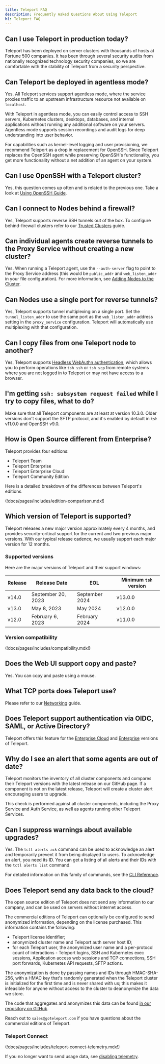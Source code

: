 ```yaml
---
title: Teleport FAQ
description: Frequently Asked Questions About Using Teleport
h1: Teleport FAQ
---
```


## Can I use Teleport in production today?

Teleport has been deployed on server clusters with thousands of hosts at
Fortune 500 companies. It has been through several security audits from
nationally recognized technology security companies, so we are comfortable with
the stability of Teleport from a security perspective.

## Can Teleport be deployed in agentless mode?

Yes. All Teleport services support agentless mode, where the service proxies
traffic to an upstream infrastructure resource not available on `localhost`.

With Teleport in agentless mode, you can easily control access to SSH servers,
Kubernetes clusters, desktops, databases, and internal applications without
running any additional software on your servers. Agentless mode supports session
recordings and audit logs for deep understanding into user behavior.

For capabilities such as kernel-level logging and user provisioning, we
recommend Teleport as a drop in replacement for OpenSSH. Since Teleport replaces
the OpenSSH agent while preserving OpenSSH's functionality, you get more
functionality without a net addition of an agent on your system.

## Can I use OpenSSH with a Teleport cluster?

Yes, this question comes up often and is related to the previous one. Take a
look at [Using OpenSSH Guide](./server-access/guides/openssh.mdx).

## Can I connect to Nodes behind a firewall?

Yes, Teleport supports reverse SSH tunnels out of the box. To configure
behind-firewall clusters refer to our
[Trusted Clusters](./management/admin/trustedclusters.mdx) guide.

## Can individual agents create reverse tunnels to the Proxy Service without creating a new cluster?

Yes. When running a Teleport agent, use the `--auth-server` flag to point to the
Proxy Service address (this would be `public_addr` and `web_listen_addr` in your
file configuration). For more information, see
[Adding Nodes to the
Cluster](./agents/join-services-to-your-cluster/join-token.mdx).

## Can Nodes use a single port for reverse tunnels?

Yes, Teleport supports tunnel multiplexing on a single port. Set the
`tunnel_listen_addr` to use the same port as the `web_listen_addr` address
setting in the `proxy_service` configuration. Teleport will automatically use
multiplexing with that configuration.

## Can I copy files from one Teleport node to another?

Yes, Teleport supports [Headless WebAuthn authentication](./access-controls/guides/headless.mdx),
which allows you to perform operations like `tsh ssh` or `tsh scp` from remote systems where you
are not logged in to Teleport or may not have access to a browser.

## I'm getting `ssh: subsystem request failed` while I try to copy files, what to do?

Make sure that all Teleport components are at least at version 10.3.0. Older versions
don't support the SFTP protocol, and it's enabled by default in `tsh` v11.0.0 and OpenSSH v9.0.

## How is Open Source different from Enterprise?

Teleport provides four editions:

- Teleport Team
- Teleport Enterprise
- Teleport Enterprise Cloud
- Teleport Community Edition

Here is a detailed breakdown of the differences between Teleport's editions.

(!docs/pages/includes/edition-comparison.mdx!)

## Which version of Teleport is supported?

Teleport releases a new major version approximately every 4 months, and provides
security-critical support for the current and two previous major versions. With
our typical release cadence, we usually support each major version for 12
months.

### Supported versions

Here are the major versions of Teleport and their support windows:

| Release | Release Date       | EOL            | Minimum `tsh` version |
|---------|--------------------|----------------|-----------------------|
| v14.0   | September 20, 2023 | September 2024 | v13.0.0               |
| v13.0   | May 8, 2023        | May 2024       | v12.0.0               |
| v12.0   | February 6, 2023   | February 2024  | v11.0.0               |

### Version compatibility

(!docs/pages/includes/compatibility.mdx!)

## Does the Web UI support copy and paste?

Yes. You can copy and paste using a mouse.

## What TCP ports does Teleport use?

Please refer to our [Networking](./reference/networking.mdx) guide.

## Does Teleport support authentication via OIDC, SAML, or Active Directory?

Teleport offers this feature for the [Enterprise Cloud](choose-an-edition/teleport-cloud/introduction.mdx) and [Enterprise](choose-an-edition/teleport-enterprise/introduction.mdx) versions of Teleport.

## Why do I see an alert that some agents are out of date?

Teleport monitors the inventory of all cluster components and compares their
Teleport versions with the latest release on our GitHub page. If a component is
not on the latest release, Teleport will create a cluster alert encouraging
users to upgrade.

This check is performed against all cluster components, including the Proxy
Service and Auth Service, as well as agents running other Teleport Services.

## Can I suppress warnings about available upgrades?

Yes. The `tctl alerts ack` command can be used to acknowledge an alert and
temporarily prevent it from being displayed to users. To acknowledge an alert,
you need its ID. You can get a listing of all alerts and their IDs with the
`tctl alerts list` command.

For detailed information on this family of commands, see the
[CLI Reference](./reference/cli/tctl.mdx#tctl-alerts-list).

## Does Teleport send any data back to the cloud?

The open source edition of Teleport does not send any information to our
company, and can be used on servers without internet access.

The commercial editions of Teleport can optionally be configured to send
anonymized information, depending on the license purchased. This information
contains the following:

- Teleport license identifier;
- anonymized cluster name and Teleport auth server host ID;
- for each Teleport user, the anonymized user name and a per-protocol count of
  interactions - Teleport logins, SSH and Kubernetes exec sessions, Application
  access web sessions and TCP connections, SSH port forwards, Kubernetes API
  requests, SFTP actions.

The anonymization is done by passing names and IDs through HMAC-SHA-256, with a
HMAC key that's randomly generated when the Teleport cluster is initialized for
the first time and is never shared with us; this makes it infeasible for anyone
without access to the cluster to deanonymize the data we store.

The code that aggregates and anonymizes this data can be found [in our
repository on
GitHub](https://github.com/gravitational/teleport/tree/master/lib/usagereporter/teleport/aggregating).

Reach out to `sales@goteleport.com` if you have questions about the commercial
editions of Teleport.

### Teleport Connect

(!docs/pages/includes/teleport-connect-telemetry.mdx!)

If you no longer want to send usage data, see [disabling telemetry](./connect-your-client/teleport-connect.mdx#disabling-telemetry).
